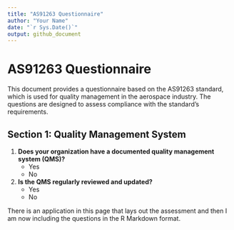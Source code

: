 ```yaml
---
title: "AS91263 Questionnaire"
author: "Your Name"
date: "`r Sys.Date()`"
output: github_document
---
```


# AS91263 Questionnaire

This document provides a questionnaire based on the AS91263 standard, which is used for quality management in the aerospace industry. The questions are designed to assess compliance with the standard's requirements.

## Section 1: Quality Management System

1. **Does your organization have a documented quality management system (QMS)?**
   - Yes
   - No

2. **Is the QMS regularly reviewed and updated?**
    - Yes
    - No

There is an application in this page that lays out the assessment and then I am now including the questions in the R Markdown format.

